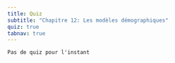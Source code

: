```yaml
---
title: Quiz
subtitle: "Chapitre 12: Les modèles démographiques"
quiz: true
tabnav: true
---
```

```ed-pb
Pas de quiz pour l'instant

```